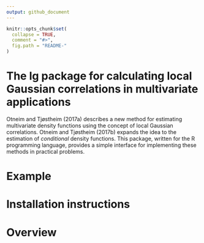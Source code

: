 ```yaml
---
output: github_document
---
```


<!-- README.md is generated from README.Rmd. Please edit that file -->

```r
knitr::opts_chunk$set(
  collapse = TRUE,
  comment = "#>",
  fig.path = "README-"
)
```

# The lg package for calculating local Gaussian correlations in multivariate applications

Otneim and Tjøstheim (2017a) describes a new method for estimating multivariate density functions using the concept of local Gaussian correlations. Otneim and Tjøstheim (2017b) expands the idea to the estimation of *conditional* density functions. This package, written for the R programming language, provides a simple interface for implementing these methods in practical problems.

# Example

# Installation instructions

# Overview
